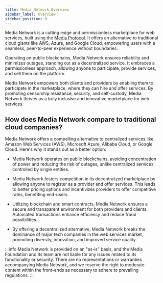 ```yaml
---
title: Media Network Overview
sidebar_label: Overview
sidebar_position: 0
---
```


Media Network is a cutting-edge and permissionless marketplace for web services, built using the [Media Protocol](https://www.mediaprotocol.net). It offers an alternative to traditional cloud giants like AWS, Azure, and Google Cloud, empowering users with a seamless, peer-to-peer experience without boundaries.

Operating on public blockchains, Media Network ensures reliability and minimizes outages, standing out as a decentralized service. It embraces a permissionless approach, allowing anyone to participate, provide services, and sell them on the platform.

Media Network empowers both clients and providers by enabling them to participate in the marketplace, where they can hire and offer services. By promoting censorship resistance, security, and self-custody, Media Network thrives as a truly inclusive and innovative marketplace for web services.

## How does Media Network compare to traditional cloud companies?

Media Network offers a compelling alternative to centralized services like Amazon Web Services (AWS), Microsoft Azure, Alibaba Cloud, or Google Cloud. Here's why it stands out as a better option:

- Media Network operates on public blockchains, avoiding concentration of power and reducing the risk of outages, unlike centralized services controlled by single entities.

- Media Network fosters competition in its decentralized marketplace by allowing anyone to register as a provider and offer services. This leads to better pricing options and incentivizes providers to offer competitive rates, benefiting end-users.

- Utilizing blockchain and smart contracts, Media Network ensures a secure and transparent environment for both providers and clients. Automated transactions enhance efficiency and reduce fraud possibilities.

- By offering a decentralized alternative, Media Network breaks the dominance of major tech companies in the web services market, promoting diversity, innovation, and improved service quality.

:::info
Media Network is provided on an "as-is" basis, and the Media Foundation and its team are not liable for any issues related to its functionality or security. There are no representations or warranties accompanying Media Network, and we reserve the right to moderate content within the front-ends as necessary to adhere to prevailing regulations.
:::